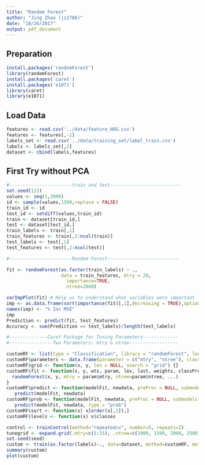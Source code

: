 ```yaml
---
title: "Random Forest"
author: "Jing Zhao (jz2786)"
date: "10/26/2017"
output: pdf_document
---
```


## Preparation
```r
install.packages('randomForest')
library(randomForest)
install.packages('caret')
install.packages('e1071')
library(caret)
library(e1071)
```

## Load Data
```r
features <- read.csv('../data/feature_HOG.csv')
features <- features[,-1]
labels_set <- read.csv('../data/training_set/label_train.csv')
labels <- labels_set[,2]
dataset <- cbind(labels,features)
```

## First Try without PCA
```r
#-----------------------train and test--------------------------
set.seed(123)
values <- seq(1,3000)
id <- sample(values,1500,replace = FALSE)
train_id <- id
test_id <- setdiff(values,train_id)
train <- dataset[train_id,]
test <- dataset[test_id,]
train_labels <- train[,1]
train_features <- train[,2:ncol(train)]
test_labels <- test[,1]
test_features <- test[,2:ncol(test)]

#-----------------------Random Forest--------------------------

fit <- randomForest(as.factor(train_labels) ~ .,
                    data = train_features, mtry = 20,
                      importance=TRUE, 
                      ntree=2000)

varImpPlot(fit) # Help us to understand what variables were important
imp <- as.data.frame(sort(importance(fit)[,1],decreasing = TRUE),optional = T)
names(imp) <- "% Inc MSE"
imp
Prediction <- predict(fit, test_features)
Accuracy <- sum(Prediction == test_labels)/length(test_labels)

#--------------Caret Package for Tuning Parameters-------------
#----------------Two Parameters: mtry & ntree------------------

customRF <- list(type = "Classification", library = "randomForest", loop = NULL)
customRF$parameters <- data.frame(parameter = c("mtry", "ntree"), class = rep("numeric", 2), label = c("mtry", "ntree"))
customRF$grid <- function(x, y, len = NULL, search = "grid") {}
customRF$fit <- function(x, y, wts, param, lev, last, weights, classProbs, ...) {
  randomForest(x, y, mtry = param$mtry, ntree=param$ntree, ...)
}
customRF$predict <- function(modelFit, newdata, preProc = NULL, submodels = NULL)
   predict(modelFit, newdata)
customRF$prob <- function(modelFit, newdata, preProc = NULL, submodels = NULL)
   predict(modelFit, newdata, type = "prob")
customRF$sort <- function(x) x[order(x[,1]),]
customRF$levels <- function(x) x$classes

control <- trainControl(method="repeatedcv", number=5, repeats=2)
tunegrid <- expand.grid(.mtry=c(5:15), .ntree=c(1000, 1500, 2000, 2500))
set.seed(seed)
custom <- train(as.factor(labels)~., data=dataset, method=customRF, metric=metric, tuneGrid=tunegrid, trControl=control)
summary(custom)
plot(custom)
```



